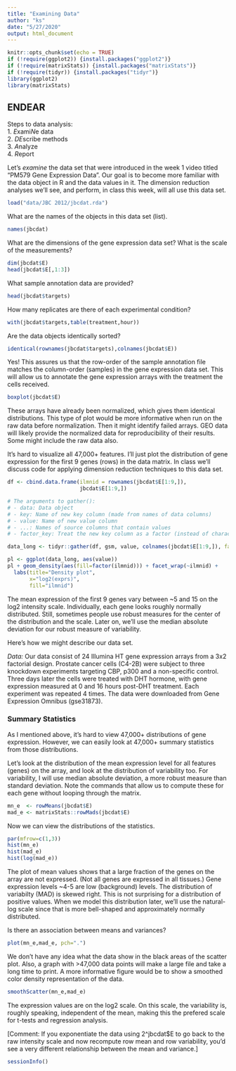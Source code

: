 ```yaml
---
title: "Examining Data"
author: "ks"
date: "5/27/2020"
output: html_document
---
```


```r
knitr::opts_chunk$set(echo = TRUE)
if (!require(ggplot2)) {install.packages("ggplot2")}
if (!require(matrixStats)) {install.packages("matrixStats")}
if (!require(tidyr)) {install.packages("tidyr")}
library(ggplot2)
library(matrixStats)
```

## ENDEAR

Steps to data analysis:  
1. *E*xami*N*e data  
2. *DE*scribe methods   
3. *A*nalyze    
4. *R*eport   

Let's *examine* the data set that were introduced in the week 1 video titled "PM579 Gene Expression Data". Our goal is to become more familiar with the data object in R and the data values in it. The dimension reduction analyses we'll see, and perform, in class this week, will all use this data set.

```r
load("data/JBC 2012/jbcdat.rda")
```

What are the names of the objects in this data set (list).

```r
names(jbcdat)
```

What are the dimensions of the gene expression data set? What is the scale of the measurements?

```r
dim(jbcdat$E)
head(jbcdat$E[,1:3])
```

What sample annotation data are provided?

```r
head(jbcdat$targets)
```

How many replicates are there of each experimental condition?

```r
with(jbcdat$targets,table(treatment,hour))
```

Are the data objects identically sorted?

```r
identical(rownames(jbcdat$targets),colnames(jbcdat$E))
```

Yes! This assures us that the row-order of the sample annotation file matches the column-order (samples) in the gene expression data set. This will allow us to annotate the gene expression arrays with the treatment the cells received.

```r
boxplot(jbcdat$E)
```

These arrays have already been normalized, which gives them identical distributions. This type of plot would be more informative when run on the raw data before normalization. Then it might identify failed arrays. GEO data will likely provide the normalized data for reproducibility of their results. Some might include the raw data also.

It's hard to visualize all 47,000+ features. I'll just plot the distribution of gene expression for the first 9 genes (rows) in the data matrix. In class we'll discuss code for applying dimension reduction techniques to this data set.
```r
df <- cbind.data.frame(ilmnid = rownames(jbcdat$E[1:9,]),
                       jbcdat$E[1:9,])

# The arguments to gather():
# - data: Data object
# - key: Name of new key column (made from names of data columns)
# - value: Name of new value column
# - ...: Names of source columns that contain values
# - factor_key: Treat the new key column as a factor (instead of character vector)

data_long <- tidyr::gather(df, gsm, value, colnames(jbcdat$E[1:9,]), factor_key=TRUE)

pl <- ggplot(data_long, aes(value))
pl + geom_density(aes(fill=factor(ilmnid))) + facet_wrap(~ilmnid) +
  labs(title="Density plot",
       x="log2(exprs)",
       fill="ilmnid")
```

The mean expression of the first 9 genes vary between ~5 and 15 on the log2 intensity scale. Individually, each gene looks roughly normally distributed. Still, sometimes people use robust measures for the center of the distribution and the scale. Later on, we'll use the median absolute deviation for our robust measure of variability. 

Here's how we might describe our data set.

*Data:*  Our data consist of 24 Illumina HT gene expression arrays from a 3x2 factorial design. Prostate cancer cells (C4-2B) were subject to three knockdown experiments targeting CBP, p300 and a non-specific control. Three days later the cells were treated with DHT hormone, with gene expression measured at 0 and 16 hours post-DHT treatment. Each experiment was repeated 4 times. The data were downloaded from Gene Expression Omnibus (gse31873).

###  Summary Statistics 

As I mentioned above, it's hard to view 47,000+ distributions of gene expression. However, we can easily look at 47,000+ summary statistics from those distributions. 

Let's look at the distribution of the mean expression level for all features (genes) on the array, and look at the distribution of variability too. For variability, I will use median absolute deviation, a more robust measure than standard deviation. Note the commands that allow us to compute these for each gene without looping through the matrix.
```r
mn_e  <- rowMeans(jbcdat$E)
mad_e <- matrixStats::rowMads(jbcdat$E)
```

Now we can view the distributions of the statistics.
```r
par(mfrow=c(1,3))
hist(mn_e)
hist(mad_e)
hist(log(mad_e))
```

The plot of mean values shows that a large fraction of the genes on the array are not expressed. (Not all genes are expressed in all tissues.) Gene expression levels ~4-5 are low (background) levels.  The distribution of variabilty (MAD) is skewed right. This is not surprising for a distribution of positive values. When we model this distribution later, we'll use the natural-log scale since that is more bell-shaped and approximately normally distributed. 

Is there an association between means and variances? 

```r
plot(mn_e,mad_e, pch=".")
```

We don't have any idea what the data show in the black areas of the scatter plot. Also, a graph with >47,000 data points will make a large file and take a long time to print. A more informative figure would be to show a smoothed color density representation of the data.

```r
smoothScatter(mn_e,mad_e)
```

The expression values are on the log2 scale. On this scale, the variability is, roughly speaking, independent of the mean, making this the prefered scale for t-tests and regression analysis.

[Comment: If you exponentiate the data using 2^jbcdat$E to go back to the raw intensity scale and now recompute row mean and row variability, you'd see a very different relationship between the mean and variance.]

```r
sessionInfo()
```
